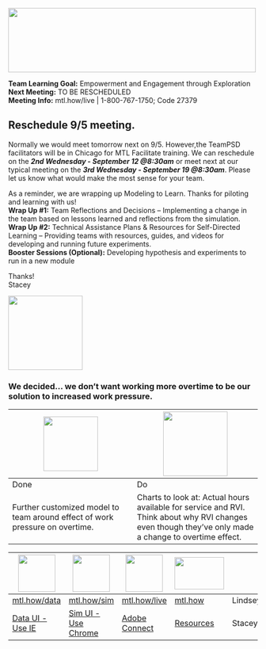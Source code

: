 <!-- MTL Logo, HTML img tag -->
<img src = "https://raw.githubusercontent.com/lzim/teampsd/teampsd_style/mtl_logo/mtl_testdontguess_sm.png"
     height = "130" width = "500"> 
 

**Team Learning Goal:** Empowerment and Engagement through Exploration  
**Next Meeting:** TO BE RESCHEDULED  
**Meeting Info:** mtl.how/live | 1-800-767-1750; Code 27379    

## Reschedule 9/5 meeting.  
Normally we would meet tomorrow next on 9/5. However,the TeamPSD facilitators will be in Chicago for MTL Facilitate training. We can reschedule on the ***2nd Wednesday - September 12 @8:30am*** or meet next at our typical meeting on the ***3rd Wednesday - September 19 @8:30am***.
Please let us know what would make the most sense for your team.  

As a reminder, we are wrapping up Modeling to Learn. Thanks for piloting and learning with us!    
**Wrap Up #1:** Team Reflections and Decisions – Implementing a change in the team based on lessons learned and reflections from the simulation.  
**Wrap Up #2:** Technical Assistance Plans & Resources for Self-Directed Learning – Providing teams with resources, guides, and videos for developing and running future experiments.  
**Booster Sessions (Optional):**  Developing hypothesis and experiments to run in a new module  

Thanks!  
Stacey

<!-- Learning Objectives Icon -->
<img src = "https://raw.githubusercontent.com/lzim/teampsd/hexagon_icons/np_star_778913_003F72.png"
     height = "150" width = "150">  

### We decided... we don't want working more overtime to be our solution to increased work pressure.

<img src = "https://raw.githubusercontent.com/lzim/teampsd/hexagon_icons/np_hexagon-check-mark_309690_003F72.png" height = "110" width = "110"> | <img src = "https://raw.githubusercontent.com/lzim/teampsd/hexagon_icons/np_synchronize_778914_003F72.png" height = "130" width = "130">
--- | ---
Done | Do
Further customized model to team around effect of work pressure on overtime. | Charts to look at: Actual hours available for service and RVI. Think about why RVI changes even though they've only made a change to overtime effect.


<!-- Resources Links -->
<img src = "https://raw.githubusercontent.com/lzim/teampsd/hexagon_icons/np_bar-chart-decline_869492_0083BE.png" height = "75" width = "75"> | <img src = "https://raw.githubusercontent.com/lzim/teampsd/hexagon_icons/np_line-chart_544281_0083BE.png" height = "75" width = "75"> | <img src = "https://raw.githubusercontent.com/lzim/teampsd/hexagon_icons/np_feedback_546911_0083BE.png" height = "75" width = "75"> | <img src = "https://raw.githubusercontent.com/lzim/teampsd/teampsd_style/mtl_logo/mtl_how_sm.png" height = "65" width = "100"> | <img src = "https://raw.githubusercontent.com/lzim/teampsd/teampsd_style/teampsd_logo/va_team_psd_logo_sq_sm.png" height = "75" width = "100">
--- | --- | --- | --- | ---
[mtl.how/data](http://mtl.how/data) | [mtl.how/sim](http://mtl.how/sim) | [mtl.how/live](http://mtl.how/live) | [mtl.how](http://mtl.how) | Lindsey.Zimmerman@va.gov
[Data UI - Use IE](http://mtl.how/data) | [Sim UI - Use Chrome](http://mtl.how/sim) |   [Adobe Connect](http://mtl.how/live) | [Resources](http://mtl.how) | Stacey.Park2@va.gov 
